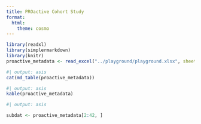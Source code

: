 ```yaml
---
title: PROactive Cohort Study
format:
  html:
    theme: cosmo
---
```


```r
library(readxl)
library(simplermarkdown)
library(knitr)
proactive_metadata <- read_excel("../playground/playground.xlsx", sheet = 1)
```

```r
#| output: asis
cat(md_table(proactive_metadata))
```

```r
#| output: asis
kable(proactive_metadata)
```

```r
#| output: asis

subdat <- proactive_metadata[2:42, ]


```

